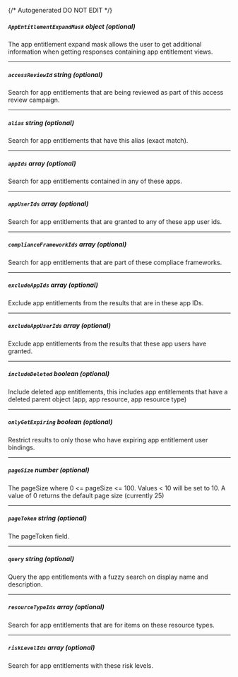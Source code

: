 {/* Autogenerated DO NOT EDIT  */}

##### `AppEntitlementExpandMask` _object (optional)_
The app entitlement expand mask allows the user to get additional information when getting responses containing app entitlement views.
<Collapsible openLabel={Labels.showProperties} closeLabel={Labels.hideProperties}>
    <AppEntitlementExpandMask/>
</Collapsible>

---
##### `accessReviewId` _string (optional)_
Search for app entitlements that are being reviewed as part of this access review campaign.

---
##### `alias` _string (optional)_
Search for app entitlements that have this alias (exact match).

---
##### `appIds` _array (optional)_
Search for app entitlements contained in any of these apps.

---
##### `appUserIds` _array (optional)_
Search for app entitlements that are granted to any of these app user ids.

---
##### `complianceFrameworkIds` _array (optional)_
Search for app entitlements that are part of these compliace frameworks.

---
##### `excludeAppIds` _array (optional)_
Exclude app entitlements from the results that are in these app IDs.

---
##### `excludeAppUserIds` _array (optional)_
Exclude app entitlements from the results that these app users have granted.

---
##### `includeDeleted` _boolean (optional)_
Include deleted app entitlements, this includes app entitlements that have a deleted parent object (app, app resource, app resource type)

---
##### `onlyGetExpiring` _boolean (optional)_
Restrict results to only those who have expiring app entitlement user bindings.

---
##### `pageSize` _number (optional)_
The pageSize where 0 \<\= pageSize \<\= 100. Values \< 10 will be set to 10. A value of 0 returns the default page size (currently 25)

---
##### `pageToken` _string (optional)_
The pageToken field.

---
##### `query` _string (optional)_
Query the app entitlements with a fuzzy search on display name and description.

---
##### `resourceTypeIds` _array (optional)_
Search for app entitlements that are for items on these resource types.

---
##### `riskLevelIds` _array (optional)_
Search for app entitlements with these risk levels.


